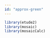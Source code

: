 ```yaml
---
id: "approx-green"
---
```


```r
library(etude2)
library(mosaic)
library(mosaicCalc)
```

